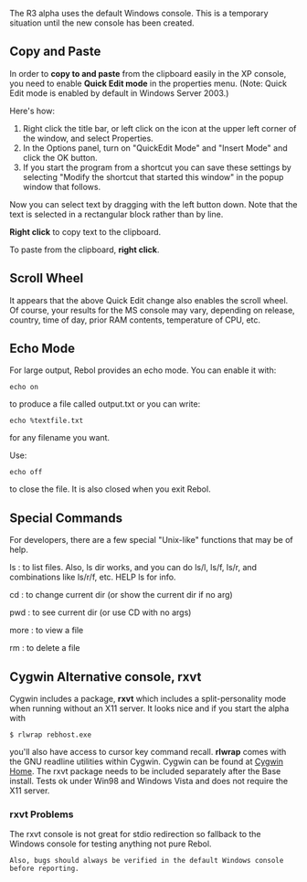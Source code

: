 The R3 alpha uses the default Windows console. This is a temporary situation until the new console has been created.

==Copy and Paste==

In order to '''copy to and paste''' from the clipboard easily in the XP console, you need to enable '''Quick Edit mode''' in the properties menu. (Note: Quick Edit mode is enabled by default in Windows Server 2003.)

Here's how:

#Right click the title bar, or left click on the icon at the upper left corner of the window, and select Properties.
#In the Options panel, turn on "QuickEdit Mode" and "Insert Mode" and click the OK button.
#If you start the program from a shortcut you can save these settings by selecting "Modify the shortcut that started this window" in the popup window that follows.

Now you can select text by dragging with the left button down. Note that the text is selected in a rectangular block rather than by line.

'''Right click''' to copy text to the clipboard.

To paste from the clipboard, '''right click'''.

==Scroll Wheel==

It appears that the above Quick Edit change also enables the scroll wheel. Of course, your results for the MS console may vary, depending on release, country, time of day, prior RAM contents, temperature of CPU, etc.

==Echo Mode==

For large output, Rebol provides an echo mode. You can enable it with:

<pre>
echo on
</pre>

to produce a file called output.txt or you can write:

<pre>
echo %textfile.txt
</pre>

for any filename you want.

Use:

<pre>
echo off
</pre>

to close the file. It is also closed when you exit Rebol.

==Special Commands==

For developers, there are a few special "Unix-like" functions that may be of help.

; ls : to list files.  Also, ls dir works, and you can do ls/l, ls/f, ls/r, and combinations like ls/r/f, etc. HELP ls for info.

; cd : to change current dir (or show the current dir if no arg)

; pwd : to see current dir (or use CD with no args)

; more : to view a file

; rm : to delete a file


==Cygwin Alternative console, rxvt==

Cygwin includes a package, '''rxvt''' which includes a split-personality mode when running without an X11 server.  It looks nice and if you start the alpha with

<pre>
$ rlwrap rebhost.exe
</pre>

you'll also have access to cursor key command recall.  '''rlwrap''' comes with the GNU readline utilities within Cygwin.  Cygwin can be found at [http://www.cygwin.com Cygwin Home]. The rxvt package needs to be included separately after the Base install.  Tests ok under Win98 and Windows Vista and does not require the X11 server.

=== rxvt Problems===

The rxvt console is not great for stdio redirection so fallback to the Windows console for testing  anything not pure Rebol.

<pre>
Also, bugs should always be verified in the default Windows console before reporting.
</pre>